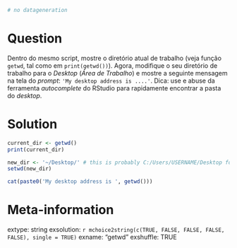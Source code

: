 ```r
# no datageneration

```

Question
========

Dentro do mesmo script, mostre o diretório atual de trabalho (veja função `getwd`, tal como em `print(getwd())`). Agora, modifique o seu diretório de trabalho para o _Desktop_ (_Área de Trabalho_) e mostre a seguinte mensagem na tela do _prompt_: `'My desktop address is ....'`. Dica: use e abuse da ferramenta _autocomplete_ do RStudio para rapidamente encontrar a pasta do _desktop_.


Solution
================

```r
current_dir <- getwd()
print(current_dir)

new_dir <- '~/Desktop/' # this is probably C:/Users/USERNAME/Desktop for Windows
setwd(new_dir)

cat(paste0('My desktop address is ', getwd()))
```


Meta-information
================
extype: string
exsolution: `r mchoice2string(c(TRUE, FALSE, FALSE, FALSE, FALSE), single = TRUE)`
exname: "getwd"
exshuffle: TRUE

